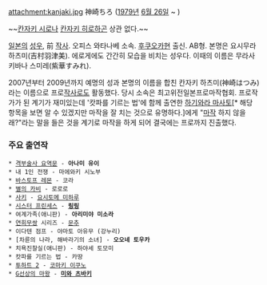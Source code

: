 attachment:kanjaki.jpg
神崎ちろ ([[1979년]] [[6월 26일]] ~ )

~~[[칸자키 시로]]나 [[칸자키 히로]]하곤 상관 없다.~~

[[일본]]의 [[성우]], 前 [[작사#s-1|작사]]. 
오피스 와타나베 소속. [[후쿠오카]]현 출신. AB형. 본명은 요시무라 하츠미(吉村羽津美).
에로게에도 간간히 모습을 비치는 성우다. 이때의 이름은 무라사키바나 스미레(紫華すみれ).

2007년부터 2009년까지 예명의 성과 본명의 이름을 합친 칸자키 하츠미(神崎はつみ)라는 이름으로 프로[[작사]]로도 활동했다. 당시 소속은 최고위전일본프로마작협회. 프로작가가 된 계기가 재미있는데 '캇파를 기르는 법'에 함께 출연한 [[하기와라 마사토]][* 해당 항목을 보면 알 수 있겠지만 마작을 잘 치는 것으로 유명하다.]에게 "[[마작]] 하지 않을래?"라는 말을 들은 것을 계기로 마작을 하게 되어 결국에는 프로까지 진출했다.

=== 주요 출연작 ===
 * [[격부술사 요역문]] - '''아나미 유이'''
 * 내 1인 전쟁 - 마에와키 시노부
 * [[바스토프 레몬]] - 코라
 * [[별의 카비]] - 로로로
 * [[사키(만화)|사키]] - [[요시토메 미하루]]
 * [[시스터 프린세스]] - '''[[링링(시스터 프린세스)|링링]]'''
 * 여계가족(애니판) - '''아리미야 미소라'''
 * [[연희무쌍]] 시리즈 - [[문추]]
 * 이다텐 점프 - 야마토 아유무 (강누리)
 * [차륜의 나라, 해바라기의 소녀] - '''오오네 토우카'''
 * 치욕진찰실(애니판) - 하야세 토모미
 * 캇파를 기르는 법 - 카땅
 * [[투하트 2]] - [[코마키 이쿠노]]
 * [[G선상의 마왕]] - '''[[미와 츠바키]]'''
